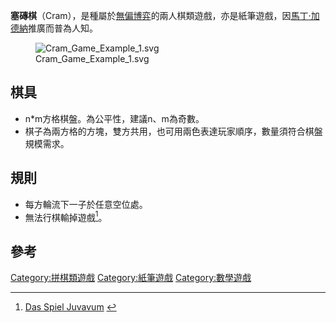 '''塞磚棋'''（Cram），是種屬於[[無偏博弈|無偏博弈]]的兩人棋類遊戲，亦是紙筆遊戲，因[[馬丁·加德納|馬丁·加德納]]推廣而普為人知。

[[Image:Cram_Game_Example_1.svg|thumb]]
==棋具==
*n*m方格棋盤。為公平性，建議n、m為奇數。
*棋子為兩方格的方塊，雙方共用，也可用兩色表達玩家順序，數量須符合棋盤規模需求。

==規則==
*每方輪流下一子於任意空位處。
*無法行棋輸掉遊戲<ref>[http://www.mschneider.cc/papers/masterthesis.pdf Das Spiel Juvavum] {{webarchive|url=https://web.archive.org/web/20120310185134/http://www.mschneider.cc/papers/masterthesis.pdf |date=2012-03-10 }}</ref>。

==參考==
<div class="references-small">
<references/>
</div>


[[Category:拼棋類遊戲|Category:拼棋類遊戲]]
[[Category:紙筆遊戲|Category:紙筆遊戲]]
[[Category:數學遊戲|Category:數學遊戲]]
{{board-stub}}